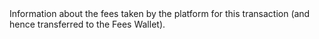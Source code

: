   

  

  
<ParamField body="Fees" type="object">     
Information about the fees taken by the platform for this transaction (and hence transferred to the Fees Wallet).   

<Expandable title="properties"><Currency13 />  
  
<Amount1 />  
  

</Expandable> 
</ParamField>
